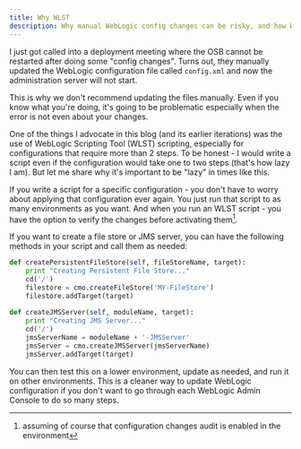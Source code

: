 ```yaml
---
title: Why WLST
description: Why manual WebLogic config changes can be risky, and how WLST scripting ensures consistency, efficiency, and error-free deployments.
---
```


I just got called into a deployment meeting where the OSB cannot be restarted after doing some "config changes". Turns out, they manually updated the WebLogic configuration file called `config.xml` and now the administration server will not start.

This is why we don't recommend updating the files manually. Even if you know what you're doing, it's going to be problematic especially when the error is not even about your changes.

One of the things I advocate in this blog (and its earlier iterations) was the use of WebLogic Scripting Tool (WLST) scripting, especially for configurations that require more than 2 steps. To be honest - I would write a script even if the configuration would take one to two steps (that's how lazy I am). But let me share why it's important to be "lazy" in times like this.

If you write a script for a specific configuration - you don't have to worry about applying that configuration ever again. You just run that script to as many environments as you want. And when you run an WLST script - you have the option to verify the changes before activating them[^1].

If you want to create a file store or JMS server, you can have the following methods in your script and call them as needed:

```python
def createPersistentFileStore(self, fileStoreName, target):
    print "Creating Persistent File Store..."
    cd('/')
    filestore = cmo.createFileStore('MY-FileStore')
    filestore.addTarget(target)
    
def createJMSServer(self, moduleName, target):
    print "Creating JMS Server..."
    cd('/')
    jmsServerName = moduleName + '-JMSServer'
    jmsServer = cmo.createJMSServer(jmsServerName)
    jmsServer.addTarget(target)
```

You can then test this on a lower environment, update as needed, and run it on other environments. This is a cleaner way to update WebLogic configuration if you don't want to go through each WebLogic Admin Console to do so many steps.

[^1]: assuming of course that configuration changes audit is enabled in the environment